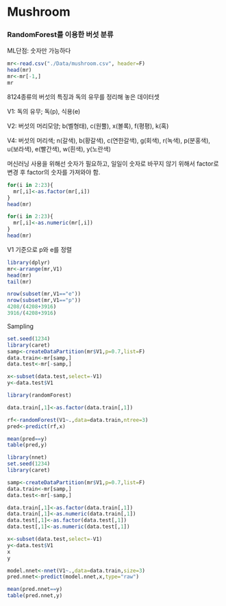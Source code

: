 # Mushroom

### RandomForest를 이용한 버섯 분류

ML단점: 숫자만 가능하다

```r
mr<-read.csv("./Data/mushroom.csv", header=F)
head(mr)
mr<-mr[-1,]
mr
```

8124종류의 버섯의 특징과 독의 유무를 정리해 놓은 데이터셋

V1: 독의 유무; 독(p), 식용(e)

V2: 버섯의 머리모양; b(벨형태), c(원뿔), x(볼록), f(평평), k(혹)

V4: 버섯의 머리색; n(갈색), b(황갈색), c(연한갈색), g(회색), r(녹색), p(분홍색), u(보라색), e(빨간색), w(흰색), y(노란색)

머신러닝 사용을 위해선 숫자가 필요하고, 일일이 숫자로 바꾸지 않기 위해서 factor로 변경 후 factor의 숫자를 가져와야 함.

```r
for(i in 2:23){
  mr[,i]<-as.factor(mr[,i])
}
head(mr)
```

```r
for(i in 2:23){
  mr[,i]<-as.numeric(mr[,i])
}
head(mr)
```

V1 기준으로 p와 e를 정렬

```r
library(dplyr)
mr<-arrange(mr,V1)
head(mr)
tail(mr)
```

```r
nrow(subset(mr,V1=="e"))
nrow(subset(mr,V1=="p"))
4208/(4208+3916)
3916/(4208+3916)
```

Sampling

```r
set.seed(1234)
library(caret)
samp<-createDataPartition(mr$V1,p=0.7,list=F)
data.train<-mr[samp,]
data.test<-mr[-samp,]

```

```r
x<-subset(data.test,select=-V1)
y<-data.test$V1
```

```r
library(randomForest)

data.train[,1]<-as.factor(data.train[,1])

rf<-randomForest(V1~.,data=data.train,ntree=3)
pred<-predict(rf,x)
```

```r
mean(pred==y)
table(pred,y)
```

```r
library(nnet)
set.seed(1234)
library(caret)
```

```r
samp<-createDataPartition(mr$V1,p=0.7,list=F)
data.train<-mr[samp,]
data.test<-mr[-samp,]

data.train[,1]<-as.factor(data.train[,1])
data.train[,1]<-as.numeric(data.train[,1])
data.test[,1]<-as.factor(data.test[,1])
data.test[,1]<-as.numeric(data.test[,1])

x<-subset(data.test,select=-V1)
y<-data.test$V1
x
y
```

```r
model.nnet<-nnet(V1~.,data=data.train,size=3)
pred.nnet<-predict(model.nnet,x,type="raw")
```

```r
mean(pred.nnet==y)
table(pred.nnet,y)
```
